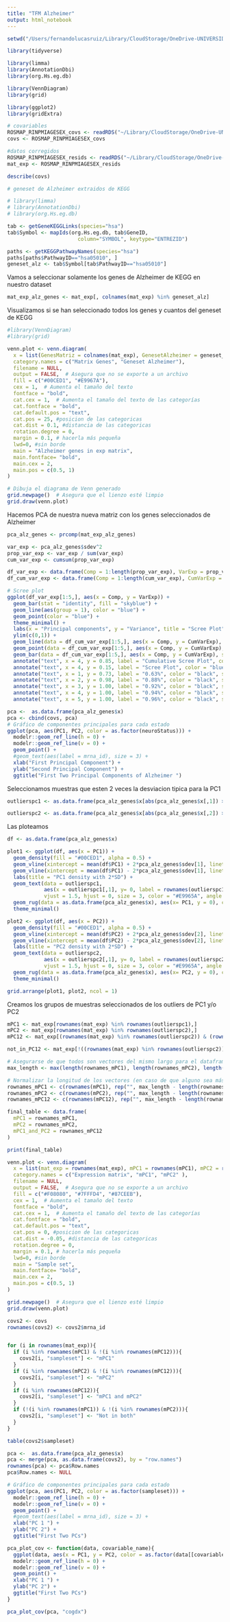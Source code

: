 ```yaml
---
title: "TFM Alzheimer"
output: html_notebook
---
```


```r
setwd("/Users/fernandolucasruiz/Library/CloudStorage/OneDrive-UNIVERSIDADDEMURCIA/Documentos/Fernando/Master Bioinformatica/TFM")
```

```r
library(tidyverse)

library(limma)
library(AnnotationDbi)
library(org.Hs.eg.db)

library(VennDiagram)
library(grid)

library(ggplot2)
library(gridExtra)
```


```r
# covariables
ROSMAP_RINPMIAGESEX_covs <- readRDS("~/Library/CloudStorage/OneDrive-UNIVERSIDADDEMURCIA/Documentos/Fernando/Master Bioinformatica/TFM/datos/ROSMAP_RINPMIAGESEX_covs.rds")
covs <- ROSMAP_RINPMIAGESEX_covs

#datos corregidos 
ROSMAP_RINPMIAGESEX_resids <- readRDS("~/Library/CloudStorage/OneDrive-UNIVERSIDADDEMURCIA/Documentos/Fernando/Master Bioinformatica/TFM/datos/ROSMAP_RINPMIAGESEX_resids.rds")
mat_exp <- ROSMAP_RINPMIAGESEX_resids
```

```r
describe(covs)
```


```r
# geneset de Alzheimer extraidos de KEGG

# library(limma)
# library(AnnotationDbi)
# library(org.Hs.eg.db)

tab <- getGeneKEGGLinks(species="hsa")
tab$Symbol <- mapIds(org.Hs.eg.db, tab$GeneID,
                       column="SYMBOL", keytype="ENTREZID")

paths <- getKEGGPathwayNames(species="hsa")
paths[paths$PathwayID=="hsa05010", ]
geneset_alz <- tab$Symbol[tab$PathwayID=="hsa05010"]

```

Vamos a seleccionar solamente los genes de Alzheimer de KEGG en nuestro dataset

```r
mat_exp_alz_genes <- mat_exp[, colnames(mat_exp) %in% geneset_alz]
```


Visualizamos si se han seleccionado todos los genes y cuantos del geneset de KEGG

```r
#library(VennDiagram)
#library(grid)

venn.plot <- venn.diagram(
  x = list(GenesMatriz = colnames(mat_exp), GenesetAlzheimer = geneset_alz),
  category.names = c("Matrix Genes", "Geneset Alzheimer"),
  filename = NULL,
  output = FALSE,  # Asegura que no se exporte a un archivo
  fill = c("#00CED1", "#E9967A"),
  cex = 1,  # Aumenta el tamaño del texto
  fontface = "bold",
  cat.cex = 1,  # Aumenta el tamaño del texto de las categorías
  cat.fontface = "bold",
  cat.default.pos = "text",
  cat.pos = 25, #posicion de las categoricas
  cat.dist = 0.1, #distancia de las categoricas
  rotation.degree = 0, 
  margin = 0.1, # hacerla más pequeña
  lwd=0, #sin borde
  main = "Alzheimer genes in exp matrix",
  main.fontface= "bold", 
  main.cex = 2,
  main.pos = c(0.5, 1)
)

# Dibuja el diagrama de Venn generado
grid.newpage()  # Asegura que el lienzo esté limpio
grid.draw(venn.plot)

```



Hacemos PCA de nuestra nueva matriz con los genes seleccionados de Alzheimer

```r
pca_alz_genes <- prcomp(mat_exp_alz_genes)
```

```r
var_exp <- pca_alz_genes$sdev^2
prop_var_exp <- var_exp / sum(var_exp)
cum_var_exp <- cumsum(prop_var_exp)

df_var_exp <- data.frame(Comp = 1:length(prop_var_exp), VarExp = prop_var_exp)
df_cum_var_exp <- data.frame(Comp = 1:length(cum_var_exp), CumVarExp = cum_var_exp)

# Scree plot
ggplot(df_var_exp[1:5,], aes(x = Comp, y = VarExp)) +
  geom_bar(stat = "identity", fill = "skyblue") +
  geom_line(aes(group = 1), color = "blue") +
  geom_point(color = "blue") +
  theme_minimal() +
  labs(x = "Principal components", y = "Variance", title = "Scree Plot") +
  ylim(c(0,1)) +
  geom_line(data = df_cum_var_exp[1:5,], aes(x = Comp, y = CumVarExp), color="#8B1A1A") +
  geom_point(data = df_cum_var_exp[1:5,], aes(x = Comp, y = CumVarExp), color = "red") +
  geom_bar(data = df_cum_var_exp[1:5,], aes(x = Comp, y = CumVarExp), stat = "identity", fill = "red", alpha= 0.25) +
  annotate("text", x = 4, y = 0.85, label = "Cumulative Scree Plot", color = "#8B1A1A", size = 4) +
  annotate("text", x = 4, y = 0.15, label = "Scree Plot", color = "blue", size = 4) +
  annotate("text", x = 1, y = 0.73, label = "0.63%", color = "black", size = 3) +
  annotate("text", x = 2, y = 0.98, label = "0.88%", color = "black", size = 3) +
  annotate("text", x = 3, y = 1.00, label = "0.92%", color = "black", size = 3) +
  annotate("text", x = 4, y = 1.00, label = "0.94%", color = "black", size = 3) +
  annotate("text", x = 5, y = 1.00, label = "0.96%", color = "black", size = 3)

```

```r
pca <-  as.data.frame(pca_alz_genes$x)
pca <- cbind(covs, pca)
# Gráfico de componentes principales para cada estado
ggplot(pca, aes(PC1, PC2, color = as.factor(neuroStatus))) +
  modelr::geom_ref_line(h = 0) +
  modelr::geom_ref_line(v = 0) +
  geom_point() +
  #geom_text(aes(label = mrna_id), size = 3) +
  xlab("First Principal Component") +
  ylab("Second Principal Component") +
  ggtitle("First Two Principal Components of Alzheimer ")
```

Seleccionamos muestras que esten 2 veces la desviacion tipica para la PC1

```r
outlierspc1 <- as.data.frame(pca_alz_genes$x[abs(pca_alz_genes$x[,1]) > 2*(pca_alz_genes$sdev[1]),1])

outlierspc2 <- as.data.frame(pca_alz_genes$x[abs(pca_alz_genes$x[,2]) > 2*(pca_alz_genes$sdev[2]),2])
```

Las ploteamos 

```r
df <- as.data.frame(pca_alz_genes$x)

plot1 <- ggplot(df, aes(x = PC1)) +
  geom_density(fill = "#00CED1", alpha = 0.5) +
  geom_vline(xintercept = mean(df$PC1) + 2*pca_alz_genes$sdev[1], linetype = "dashed", color = "blue") +
  geom_vline(xintercept = mean(df$PC1) - 2*pca_alz_genes$sdev[1], linetype = "dashed", color = "blue") +
  labs(title = "PC1 density with 2*SD") +
  geom_text(data = outlierspc1, 
            aes(x = outlierspc1[,1], y= 0, label = rownames(outlierspc1)), 
            vjust = 1.5, hjust = 0, size = 3, color = "#E9965A", angle = 90, fontface= "bold") +
  geom_rug(data = as.data.frame(pca_alz_genes$x), aes(x= PC1, y = 0), color= ifelse(abs(pca_alz_genes$x[,1]) > 2*(pca_alz_genes$sdev[1]), "#8B1A1A", "grey")) +
  theme_minimal()

plot2 <- ggplot(df, aes(x = PC2)) +
  geom_density(fill = "#00CED1", alpha = 0.5) +
  geom_vline(xintercept = mean(df$PC2) + 2*pca_alz_genes$sdev[2], linetype = "dashed", color = "blue") +
  geom_vline(xintercept = mean(df$PC2) - 2*pca_alz_genes$sdev[2], linetype = "dashed", color = "blue") +
  labs(title = "PC2 density with 2*SD") +
  geom_text(data = outlierspc2, 
            aes(x = outlierspc2[,1], y= 0, label = rownames(outlierspc2)), 
            vjust = 1.5, hjust = 0, size = 3, color = "#E9965A", angle = 90, fontface= "bold") +
  geom_rug(data = as.data.frame(pca_alz_genes$x), aes(x= PC2, y = 0), color= ifelse(abs(pca_alz_genes$x[,2]) > 2*(pca_alz_genes$sdev[2]), "#8B1A1A", "grey")) +
  theme_minimal()

grid.arrange(plot1, plot2, ncol = 1)
```

Creamos los grupos de muestras seleccionados de los outliers de PC1 y/o PC2

```r
mPC1 <- mat_exp[rownames(mat_exp) %in% rownames(outlierspc1),]
mPC2 <- mat_exp[rownames(mat_exp) %in% rownames(outlierspc2),]
mPC12 <- mat_exp[(rownames(mat_exp) %in% rownames(outlierspc2)) & (rownames(mat_exp) %in% rownames(outlierspc1)),]

not_in_PC12 <- mat_exp[!((rownames(mat_exp) %in% rownames(outlierspc2)) | (rownames(mat_exp) %in% rownames(outlierspc1))),]
```

```r
# Asegurarse de que todos son vectores del mismo largo para el dataframe final
max_length <- max(length(rownames_mPC1), length(rownames_mPC2), length(rownames_mPC12))

# Normalizar la longitud de los vectores (en caso de que alguno sea más corto)
rownames_mPC1 <- c(rownames(mPC1), rep("", max_length - length(rownames_mPC1)))
rownames_mPC2 <- c(rownames(mPC2), rep("", max_length - length(rownames_mPC2)))
rownames_mPC12 <- c(rownames(mPC12), rep("", max_length - length(rownames_mPC12)))

final_table <- data.frame(
  mPC1 = rownames_mPC1,
  mPC2 = rownames_mPC2,
  mPC1_and_PC2 = rownames_mPC12
)

print(final_table)

```

```r
venn.plot <- venn.diagram(
  x = list(mat_exp = rownames(mat_exp), mPC1 = rownames(mPC1), mPC2 = rownames(mPC2)),
  category.names = c("Expression matrix", "mPC1", "mPC2" ),
  filename = NULL,
  output = FALSE,  # Asegura que no se exporte a un archivo
  fill = c("#F08080", "#7FFFD4", "#87CEEB"),
  cex = 1,  # Aumenta el tamaño del texto
  fontface = "bold",
  cat.cex = 1,  # Aumenta el tamaño del texto de las categorías
  cat.fontface = "bold",
  cat.default.pos = "text",
  cat.pos = 0, #posicion de las categoricas
  cat.dist = -0.05, #distancia de las categoricas
  rotation.degree = 0, 
  margin = 0.1, # hacerla más pequeña
  lwd=0, #sin borde
  main = "Sample set",
  main.fontface= "bold", 
  main.cex = 2,
  main.pos = c(0.5, 1)
)

grid.newpage()  # Asegura que el lienzo esté limpio
grid.draw(venn.plot)
```

```r
covs2 <- covs
rownames(covs2) <- covs2$mrna_id


for (i in rownames(mat_exp)){
  if (i %in% rownames(mPC1) & !(i %in% rownames(mPC12))){
    covs2[i, "sampleset"] <- "mPC1"
  }
  if (i %in% rownames(mPC2) & !(i %in% rownames(mPC12))){
    covs2[i, "sampleset"] <- "mPC2"
  }
  if (i %in% rownames(mPC12)){
    covs2[i, "sampleset"] <- "mPC1 and mPC2"
  }
  if (!(i %in% rownames(mPC1)) & !(i %in% rownames(mPC2))){
    covs2[i, "sampleset"] <- "Not in both"
  }
}

table(covs2$sampleset)

```



```r
pca <-  as.data.frame(pca_alz_genes$x)
pca <- merge(pca, as.data.frame(covs2), by = "row.names")
rownames(pca) <- pca$Row.names
pca$Row.names <- NULL  

# Gráfico de componentes principales para cada estado
ggplot(pca, aes(PC1, PC2, color = as.factor(sampleset))) +
  modelr::geom_ref_line(h = 0) +
  modelr::geom_ref_line(v = 0) +
  geom_point() +
  #geom_text(aes(label = mrna_id), size = 3) +
  xlab("PC 1 ") +
  ylab("PC 2") +
  ggtitle("First Two PCs")
```

```r
pca_plot_cov <- function(data, covariable_name){
  ggplot(data, aes(x = PC1, y = PC2, color = as.factor(data[[covariable_name]]))) +
  modelr::geom_ref_line(h = 0) +
  modelr::geom_ref_line(v = 0) +
  geom_point() +
  xlab("PC 1 ") +
  ylab("PC 2") +
  ggtitle("First Two PCs")
}

pca_plot_cov(pca, "cogdx")
```


